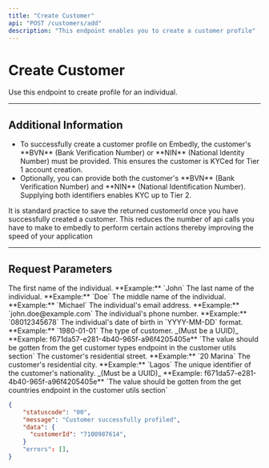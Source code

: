 ```yaml
---
title: "Create Customer"
api: "POST /customers/add"
description: "This endpoint enables you to create a customer profile"
---
```


# Create Customer

Use this endpoint to create profile for an individual.

---

## Additional Information

<Info>
	<ul>
		<li>
			To successfully create a customer profile on Embedly, the customer's
			**BVN** (Bank Verification Number) or **NIN** (National Identity Number)
			must be provided. This ensures the customer is KYCed for Tier 1 account
			creation.
		</li>
		<li>
			Optionally, you can provide both the customer's **BVN** (Bank Verification
			Number) and **NIN** (National Identification Number). Supplying both
			identifiers enables KYC up to Tier 2.
		</li>
	</ul>
</Info>

<Info>
	It is standard practice to save the returned customerId once you have
	successfully created a customer. This reduces the number of api calls you have
	to make to embedly to perform certain actions thereby improving the speed of
	your application
</Info>

---

## Request Parameters

<ParamField body="organizationId" type="string" required></ParamField>

<ParamField body="firstName" type="string" required>
	The first name of the individual. **Example:** `John`
</ParamField>

<ParamField body="lastName" type="string" required>
	The last name of the individual. **Example:** `Doe`
</ParamField>

<ParamField body="middleName" type="string" required>
	The middle name of the individual. **Example:** `Michael`
</ParamField>

<ParamField body="emailAddress" type="string" required>
	The individual's email address. **Example:** `john.doe@example.com`
</ParamField>

<ParamField body="mobileNumber" type="string" required>
	The individual's phone number. **Example:** `08012345678`
</ParamField>

<ParamField body="dob" type="string" required>
	The individual's date of birth in `YYYY-MM-DD` format. **Example:**
	`1980-01-01`
</ParamField>

<ParamField body="customerTypeId" type="string" required>
	The type of customer. _(Must be a UUID)_ **Example:
	f671da57-e281-4b40-965f-a96f4205405e** `The value should be gotten from the
	get customer types endpoint in the customer utils section`
</ParamField>

<ParamField body="address" type="string" required>
	The customer's residential street. **Example:** `20 Marina`
</ParamField>

<ParamField body="city" type="string" required>
	The customer's residential city. **Example:** `Lagos`
</ParamField>

<ParamField body="countryId" type="string" required>
	The unique identifier of the customer's nationality. _(Must be a UUID)_
	**Example: f671da57-e281-4b40-965f-a96f4205405e** `The value should be gotten
	from the get countries endpoint in the customer utils section`
</ParamField>

<ParamField body="alias" type="string"></ParamField>

<ResponseExample>

```json
{
    "statuscode": "00",
    "message": "Customer successfully profiled",
    "data": {
      "customerId": "7100987614",
    }
    "errors": [],
}
```

</ResponseExample>
